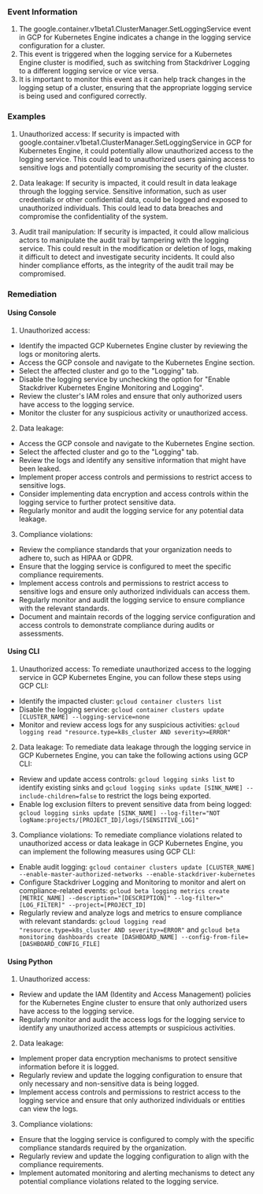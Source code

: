 
### Event Information

1. The google.container.v1beta1.ClusterManager.SetLoggingService event in GCP for Kubernetes Engine indicates a change in the logging service configuration for a cluster.
2. This event is triggered when the logging service for a Kubernetes Engine cluster is modified, such as switching from Stackdriver Logging to a different logging service or vice versa.
3. It is important to monitor this event as it can help track changes in the logging setup of a cluster, ensuring that the appropriate logging service is being used and configured correctly.


### Examples

1. Unauthorized access: If security is impacted with google.container.v1beta1.ClusterManager.SetLoggingService in GCP for Kubernetes Engine, it could potentially allow unauthorized access to the logging service. This could lead to unauthorized users gaining access to sensitive logs and potentially compromising the security of the cluster.

2. Data leakage: If security is impacted, it could result in data leakage through the logging service. Sensitive information, such as user credentials or other confidential data, could be logged and exposed to unauthorized individuals. This could lead to data breaches and compromise the confidentiality of the system.

3. Audit trail manipulation: If security is impacted, it could allow malicious actors to manipulate the audit trail by tampering with the logging service. This could result in the modification or deletion of logs, making it difficult to detect and investigate security incidents. It could also hinder compliance efforts, as the integrity of the audit trail may be compromised.

### Remediation

#### Using Console

1. Unauthorized access:
- Identify the impacted GCP Kubernetes Engine cluster by reviewing the logs or monitoring alerts.
- Access the GCP console and navigate to the Kubernetes Engine section.
- Select the affected cluster and go to the "Logging" tab.
- Disable the logging service by unchecking the option for "Enable Stackdriver Kubernetes Engine Monitoring and Logging".
- Review the cluster's IAM roles and ensure that only authorized users have access to the logging service.
- Monitor the cluster for any suspicious activity or unauthorized access.

2. Data leakage:
- Access the GCP console and navigate to the Kubernetes Engine section.
- Select the affected cluster and go to the "Logging" tab.
- Review the logs and identify any sensitive information that might have been leaked.
- Implement proper access controls and permissions to restrict access to sensitive logs.
- Consider implementing data encryption and access controls within the logging service to further protect sensitive data.
- Regularly monitor and audit the logging service for any potential data leakage.

3. Compliance violations:
- Review the compliance standards that your organization needs to adhere to, such as HIPAA or GDPR.
- Ensure that the logging service is configured to meet the specific compliance requirements.
- Implement access controls and permissions to restrict access to sensitive logs and ensure only authorized individuals can access them.
- Regularly monitor and audit the logging service to ensure compliance with the relevant standards.
- Document and maintain records of the logging service configuration and access controls to demonstrate compliance during audits or assessments.

#### Using CLI

1. Unauthorized access: To remediate unauthorized access to the logging service in GCP Kubernetes Engine, you can follow these steps using GCP CLI:

- Identify the impacted cluster: `gcloud container clusters list`
- Disable the logging service: `gcloud container clusters update [CLUSTER_NAME] --logging-service=none`
- Monitor and review access logs for any suspicious activities: `gcloud logging read "resource.type=k8s_cluster AND severity>=ERROR"`

2. Data leakage: To remediate data leakage through the logging service in GCP Kubernetes Engine, you can take the following actions using GCP CLI:

- Review and update access controls: `gcloud logging sinks list` to identify existing sinks and `gcloud logging sinks update [SINK_NAME] --include-children=false` to restrict the logs being exported.
- Enable log exclusion filters to prevent sensitive data from being logged: `gcloud logging sinks update [SINK_NAME] --log-filter="NOT logName:projects/[PROJECT_ID]/logs/[SENSITIVE_LOG]"`

3. Compliance violations: To remediate compliance violations related to unauthorized access or data leakage in GCP Kubernetes Engine, you can implement the following measures using GCP CLI:

- Enable audit logging: `gcloud container clusters update [CLUSTER_NAME] --enable-master-authorized-networks --enable-stackdriver-kubernetes`
- Configure Stackdriver Logging and Monitoring to monitor and alert on compliance-related events: `gcloud beta logging metrics create [METRIC_NAME] --description="[DESCRIPTION]" --log-filter="[LOG_FILTER]" --project=[PROJECT_ID]`
- Regularly review and analyze logs and metrics to ensure compliance with relevant standards: `gcloud logging read "resource.type=k8s_cluster AND severity>=ERROR"` and `gcloud beta monitoring dashboards create [DASHBOARD_NAME] --config-from-file=[DASHBOARD_CONFIG_FILE]`

#### Using Python

1. Unauthorized access:
- Review and update the IAM (Identity and Access Management) policies for the Kubernetes Engine cluster to ensure that only authorized users have access to the logging service.
- Regularly monitor and audit the access logs for the logging service to identify any unauthorized access attempts or suspicious activities.

2. Data leakage:
- Implement proper data encryption mechanisms to protect sensitive information before it is logged.
- Regularly review and update the logging configuration to ensure that only necessary and non-sensitive data is being logged.
- Implement access controls and permissions to restrict access to the logging service and ensure that only authorized individuals or entities can view the logs.

3. Compliance violations:
- Ensure that the logging service is configured to comply with the specific compliance standards required by the organization.
- Regularly review and update the logging configuration to align with the compliance requirements.
- Implement automated monitoring and alerting mechanisms to detect any potential compliance violations related to the logging service.

